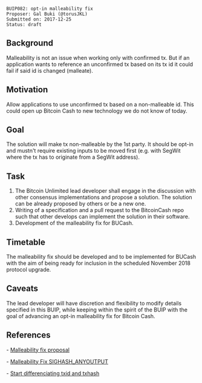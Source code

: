 <pre>
BUIP082: opt-in malleability fix
Proposer: Gal Buki (@torusJKL)
Submitted on: 2017-12-25
Status: draft
</pre>

==Background==
Malleability is not an issue when working only with confirmed tx.
But if an application wants to reference an unconfirmed tx based on its tx id it could fail if said id is changed (malleate).

==Motivation==
Allow applications to use unconfirmed tx based on a non-malleable id.
This could open up Bitcoin Cash to new technology we do not know of today.

==Goal==
The solution will make tx non-malleable by the 1st party.
It should be opt-in and mustn't require existing inputs to be moved first (e.g. with SegWit where the tx has to originate from a SegWit address).

==Task==
# The Bitcoin Unlimited lead developer shall engage in the discussion with other consensus implementations and propose a solution. The solution can be already proposed by others or be a new one.
# Writing of a specification and a pull request to the BitcoinCash repo such that other develops can implement the solution in their software.
# Development of the malleability fix for BUCash.

==Timetable==
The malleability fix should be developed and to be implemented for BUCash with the aim of being ready for inclusion in the scheduled November 2018 protocol upgrade.

==Caveats==
The lead developer will have discretion and flexibility to modify details specified in this BUIP, while keeping within the spirit of the BUIP with the goal of advancing an opt-in malleability fix for Bitcoin Cash.

==References==

- [[https://lists.linuxfoundation.org/pipermail/bitcoin-ml/2017-August/000117.html|Malleability fix proposal]]

- [[https://lists.linuxfoundation.org/pipermail/bitcoin-ml/2017-October/000331.html|Malleability Fix SIGHASH_ANYOUTPUT]]

- [[https://reviews.bitcoinabc.org/D755|Start differenciating txid and txhash]]
